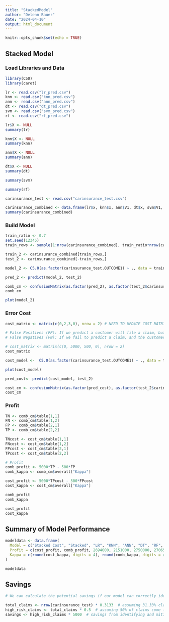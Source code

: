 ---
title: "StackedModel"
author: "Delenn Bauer"
date: "2024-04-10"
output: html_document
---

```{r setup, include=FALSE}
knitr::opts_chunk$set(echo = TRUE)
```

## Stacked Model

### Load Libraries and Data
```{r}
library(C50)
library(caret)

lr <- read.csv("lr_pred.csv")
knn <- read.csv("knn_pred.csv")
ann <- read.csv("ann_pred.csv")
dt <- read.csv("dt_pred.csv")
svm <- read.csv("svm_pred.csv")
rf <- read.csv("rf_pred.csv")

lr$X <- NULL
summary(lr)

knn$X <- NULL
summary(knn)

ann$X <- NULL
summary(ann)

dt$X <- NULL
summary(dt)

summary(svm)

summary(rf)

carinsurance_test <- read.csv("carinsurance_test.csv")

carinsurance_combined <- data.frame(lr$x, knn$x, ann$V1, dt$x, svm$V1, rf$x, carinsurance_test$OUTCOME1)
summary(carinsurance_combined)

```

### Build Model

```{r, cache=TRUE}
train_ratio <- 0.7
set.seed(12345)
train_rows <- sample(1:nrow(carinsurance_combined), train_ratio*nrow(carinsurance_combined))

train_2 <- carinsurance_combined[train_rows,]
test_2 <- carinsurance_combined[-train_rows,]

model_2 <- C5.0(as.factor(carinsurance_test.OUTCOME1) ~ ., data = train_2)

pred_2 <- predict(model_2, test_2)

comb_cm <- confusionMatrix(as.factor(pred_2), as.factor(test_2$carinsurance_test.OUTCOME1), positive = "1")
comb_cm

plot(model_2)
```

### Error Cost
```{r, cache=TRUE}
cost_matrix <- matrix(c(0,2,3,0), nrow = 2) # NEED TO UPDATE COST MATRIX

# False Positives (FP): If we predict a customer will file a claim, but they don't, the cost to the company is the additional resources spent on investigating and monitoring that customer. We assume around $500 per FP.
# False Negatives (FN): If we fail to predict a claim, and the customer does file one, the cost is the actual claim payout. Based on industry data, the average car insurance claim payout is about $5,000.

# cost_matrix <- matrix(c(0, 5000, 500, 0), nrow = 2) 
cost_matrix

cost_model <-  C5.0(as.factor(carinsurance_test.OUTCOME1) ~ ., data = train_2, costs = cost_matrix)

plot(cost_model)

pred_cost<- predict(cost_model, test_2)

cost_cm <- confusionMatrix(as.factor(pred_cost), as.factor(test_2$carinsurance_test.OUTCOME1), positive = "1")
cost_cm
```

### Profit
```{r}
TN <- comb_cm$table[1,1]
FN <- comb_cm$table[1,2]
FP <- comb_cm$table[2,1]
TP <- comb_cm$table[2,2]

TNcost <- cost_cm$table[1,1]
FNcost <- cost_cm$table[1,2]
FPcost <- cost_cm$table[2,1]
TPcost <- cost_cm$table[2,2]

# Profit
comb_profit <- 5000*TP - 500*FP
comb_kappa <- comb_cm$overall["Kappa"]

cost_profit <- 5000*TPcost - 500*FPcost
cost_kappa <- cost_cm$overall["Kappa"]

comb_profit
comb_kappa

cost_profit
cost_kappa
```

## Summary of Model Performance
```{r}
modeldata <- data.frame(
  Model = c("Stacked Cost", "Stacked", "LR", "KNN", "ANN", "DT", "RF", "SVM"),
  Profit = c(cost_profit, comb_profit, 2694000, 2151000, 2750000, 2706500, 2736000, 2512000), # NEED TO UPDATE VALUES
  Kappa = c(round(cost_kappa, digits = 4), round(comb_kappa, digits = 4), 0.6392, 0.5322, 0.6529, 0.6529, 0.6368, 0.5958) # NEED TO UPDATE VALUES
)

modeldata
```

## Savings
```{r}
# We can calculate the potential savings if our model can correctly identify the riskiest 10% of customers. We assume these customers account for a significant portion (50%) of total claims

total_claims <- nrow(carinsurance_test) * 0.3133  # assuming 31.33% claim rate from data
high_risk_claims <- total_claims * 0.5  # assuming 50% of claims come from top 10% riskiest
savings <- high_risk_claims * 5000  # savings from identifying and mitigating these claims
```